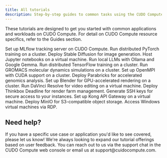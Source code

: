 ```yaml
---
title: All tutorials
description: Step-by-step guides to common tasks using the CUDO Compute.
---
```


<Note type="info">These tutorials are designed to get you started with common applications and workloads on CUDO Compute. For detail on CUDO Compute resource specifics, refer to the <Link href="/docs/guides">Guides</Link> section.</Note>

<Tabs>
  <Tab title="AI & machine learning" icon="brain">
    <CardGroup cols={3}>
        <Card title="MLflow" href="/docs/tutorials/mlflow">Set up MLflow tracking server on CUDO Compute.</Card>
        <Card title="PyTorch" href="/docs/tutorials/pytorch">Run distributed PyTorch training on a cluster.</Card>
        <Card title="Stable Diffusion" href="/docs/tutorials/stable-diffusion">Deploy Stable Diffusion for image generation.</Card>
        <Card title="Jupyter" href="/docs/tutorials/jupyter">Host Jupyter notebooks on a virtual machine.</Card>
        <Card title="Ollama and Google Gemma" href="/docs/tutorials/ollama-and-google-gemma">Run local LLMs with Ollama and Google Gemma.</Card>
        <Card title="TensorFlow" href="/docs/tutorials/tensorflow">Run distributed TensorFlow training on a cluster.</Card>
    </CardGroup>
  </Tab>
  <Tab title="Bioinformatics" icon="dna">
    <CardGroup cols={3}>
        <Card title="GROMACS" href="/docs/tutorials/gromacs">Run GROMACS molecular dynamics simulations on a cluster.</Card>
        <Card title="OpenMPI & CUDA" href="/docs/tutorials/openmpi-cuda">Set up OpenMPI with CUDA support on a cluster.</Card>
        <Card title="Parabricks" href="/docs/tutorials/parabricks">Deploy Parabricks for accelerated genomics analysis.</Card>
    </CardGroup>
  </Tab>
  <Tab title="Rendering & video editing" icon="video">
    <CardGroup cols={3}>
        <Card title="Blender Cycles Rendering" href="/docs/tutorials/blender-cycles-rendering">Set up Blender for GPU-accelerated rendering on a cluster.</Card>
        <Card title="DaVinci Resolve" href="/docs/tutorials/davinci-resolve">Run DaVinci Resolve for video editing on a virtual machine.</Card>
        <Card title="Thinkbox Deadline" href="/docs/tutorials/thinkbox-deadline">Deploy Thinkbox Deadline for render farm management.</Card>
    </CardGroup>
  </Tab>
  <Tab title="Other" icon="cog">
    <CardGroup cols={3}>
        <Card title="How to generate SSH keys" href="/docs/tutorials/how-to-generate-ssh-keys">Generate SSH keys for secure access to your instances.</Card>
        <Card title="Kong API Gateway" href="/docs/tutorials/kong-api-gateway">Set up Kong API Gateway on a virtual machine.</Card>
        <Card title="MinIO" href="/docs/tutorials/minio">Deploy MinIO for S3-compatible object storage.</Card>
        <Card title="Windows RDP" href="/docs/tutorials/windows-rdp">Access Windows virtual machines via RDP.</Card>
    </CardGroup>
  </Tab>
</Tabs>

## Need help?
<Note>
If you have a specific use case or application you'd like to see covered, please let us know! We're always looking to expand our tutorial offerings based on user feedback. You can reach out to us via the support chat in the CUDO Compute web console or email us at support@cuidocompute.com.
</Note>
